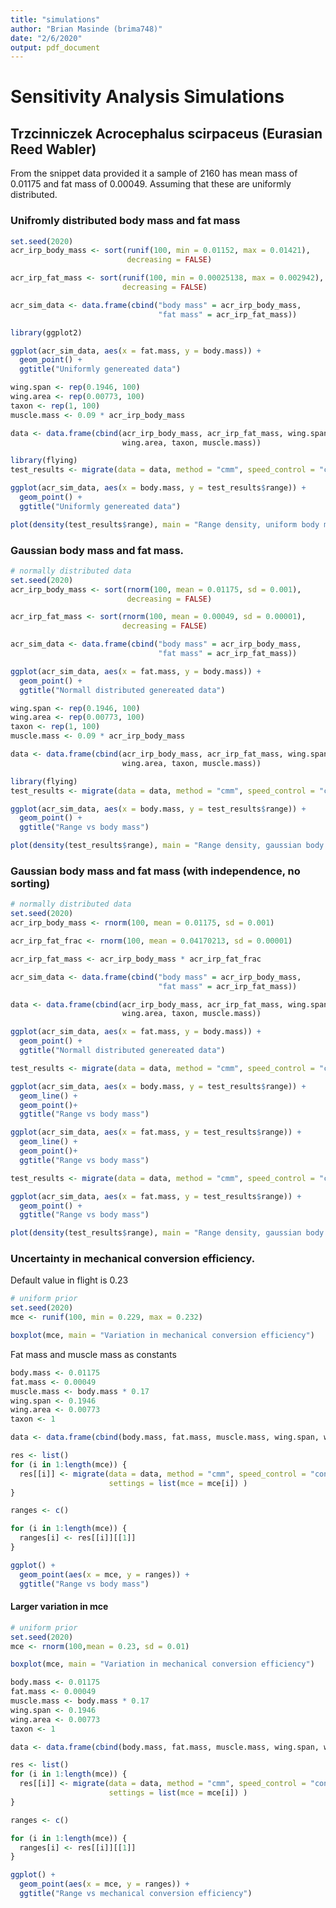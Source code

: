 ```yaml
---
title: "simulations"
author: "Brian Masinde (brima748)"
date: "2/6/2020"
output: pdf_document
---
```


# Sensitivity Analysis Simulations

## Trzcinniczek Acrocephalus scirpaceus (Eurasian Reed Wabler)
From the snippet data provided it a sample of 2160 has mean mass of 0.01175 and 
fat mass of 0.00049. Assuming that these are uniformly distributed.


### Unifromly distributed body mass and fat mass
```r
set.seed(2020)
acr_irp_body_mass <- sort(runif(100, min = 0.01152, max = 0.01421),
                          decreasing = FALSE)

acr_irp_fat_mass <- sort(runif(100, min = 0.00025138, max = 0.002942),
                         decreasing = FALSE)

acr_sim_data <- data.frame(cbind("body mass" = acr_irp_body_mass, 
                                 "fat mass" = acr_irp_fat_mass))
```

```r
library(ggplot2)

ggplot(acr_sim_data, aes(x = fat.mass, y = body.mass)) +
  geom_point() +
  ggtitle("Uniformly genereated data")
```

```r
wing.span <- rep(0.1946, 100)
wing.area <- rep(0.00773, 100)
taxon <- rep(1, 100)
muscle.mass <- 0.09 * acr_irp_body_mass

data <- data.frame(cbind(acr_irp_body_mass, acr_irp_fat_mass, wing.span,
                         wing.area, taxon, muscle.mass))

library(flying)
test_results <- migrate(data = data, method = "cmm", speed_control = "constant_speed")

ggplot(acr_sim_data, aes(x = body.mass, y = test_results$range)) +
  geom_point() +
  ggtitle("Uniformly genereated data")
```

```r
plot(density(test_results$range), main = "Range density, uniform body mass and fat mass")
```

###  Gaussian body mass and fat  mass.
```r
# normally distributed data
set.seed(2020)
acr_irp_body_mass <- sort(rnorm(100, mean = 0.01175, sd = 0.001),
                          decreasing = FALSE)

acr_irp_fat_mass <- sort(rnorm(100, mean = 0.00049, sd = 0.00001),
                         decreasing = FALSE)

acr_sim_data <- data.frame(cbind("body mass" = acr_irp_body_mass, 
                                 "fat mass" = acr_irp_fat_mass))

ggplot(acr_sim_data, aes(x = fat.mass, y = body.mass)) +
  geom_point() +
  ggtitle("Normall distributed genereated data")
```

```r
wing.span <- rep(0.1946, 100)
wing.area <- rep(0.00773, 100)
taxon <- rep(1, 100)
muscle.mass <- 0.09 * acr_irp_body_mass

data <- data.frame(cbind(acr_irp_body_mass, acr_irp_fat_mass, wing.span,
                         wing.area, taxon, muscle.mass))
```


```r
library(flying)
test_results <- migrate(data = data, method = "cmm", speed_control = "constant_speed")
```


```r
ggplot(acr_sim_data, aes(x = body.mass, y = test_results$range)) +
  geom_point() +
  ggtitle("Range vs body mass")
```


```r
plot(density(test_results$range), main = "Range density, gaussian body mass and fat mass")
```

### Gaussian body mass and fat mass (with independence, no sorting)

```r
# normally distributed data
set.seed(2020)
acr_irp_body_mass <- rnorm(100, mean = 0.01175, sd = 0.001)

acr_irp_fat_frac <- rnorm(100, mean = 0.04170213, sd = 0.00001)

acr_irp_fat_mass <- acr_irp_body_mass * acr_irp_fat_frac

acr_sim_data <- data.frame(cbind("body mass" = acr_irp_body_mass, 
                                 "fat mass" = acr_irp_fat_mass))

data <- data.frame(cbind(acr_irp_body_mass, acr_irp_fat_mass, wing.span,
                         wing.area, taxon, muscle.mass))

ggplot(acr_sim_data, aes(x = fat.mass, y = body.mass)) +
  geom_point() +
  ggtitle("Normall distributed genereated data")
```


```r
test_results <- migrate(data = data, method = "cmm", speed_control = "constant_speed")

ggplot(acr_sim_data, aes(x = body.mass, y = test_results$range)) +
  geom_line() +
  geom_point()+
  ggtitle("Range vs body mass")
```

```r
ggplot(acr_sim_data, aes(x = fat.mass, y = test_results$range)) +
  geom_line() +
  geom_point()+
  ggtitle("Range vs body mass")
```


```r
test_results <- migrate(data = data, method = "cmm", speed_control = "constant_speed")

ggplot(acr_sim_data, aes(x = fat.mass, y = test_results$range)) +
  geom_point() +
  ggtitle("Range vs body mass")
```

```r
plot(density(test_results$range), main = "Range density, gaussian body mass and fat mass")
```

### Uncertainty in mechanical conversion efficiency.

Default value in flight is 0.23

```r
# uniform prior 
set.seed(2020)
mce <- runif(100, min = 0.229, max = 0.232)

boxplot(mce, main = "Variation in mechanical conversion efficiency")
```


Fat mass and muscle mass as constants
```r
body.mass <- 0.01175
fat.mass <- 0.00049
muscle.mass <- body.mass * 0.17
wing.span <- 0.1946
wing.area <- 0.00773
taxon <- 1

data <- data.frame(cbind(body.mass, fat.mass, muscle.mass, wing.span, wing.area, taxon))

res <- list()
for (i in 1:length(mce)) {
  res[[i]] <- migrate(data = data, method = "cmm", speed_control = "constant_speed",
                      settings = list(mce = mce[i]) )
}
```

```r
ranges <- c()

for (i in 1:length(mce)) {
  ranges[i] <- res[[i]][[1]]
}

ggplot() +
  geom_point(aes(x = mce, y = ranges)) +
  ggtitle("Range vs body mass")
```

#### Larger variation in mce
```r
# uniform prior 
set.seed(2020)
mce <- rnorm(100,mean = 0.23, sd = 0.01)

boxplot(mce, main = "Variation in mechanical conversion efficiency")
```

```r
body.mass <- 0.01175
fat.mass <- 0.00049
muscle.mass <- body.mass * 0.17
wing.span <- 0.1946
wing.area <- 0.00773
taxon <- 1

data <- data.frame(cbind(body.mass, fat.mass, muscle.mass, wing.span, wing.area, taxon))

res <- list()
for (i in 1:length(mce)) {
  res[[i]] <- migrate(data = data, method = "cmm", speed_control = "constant_speed",
                      settings = list(mce = mce[i]) )
}

ranges <- c()

for (i in 1:length(mce)) {
  ranges[i] <- res[[i]][[1]]
}

ggplot() +
  geom_point(aes(x = mce, y = ranges)) +
  ggtitle("Range vs mechanical conversion efficiency")
```

